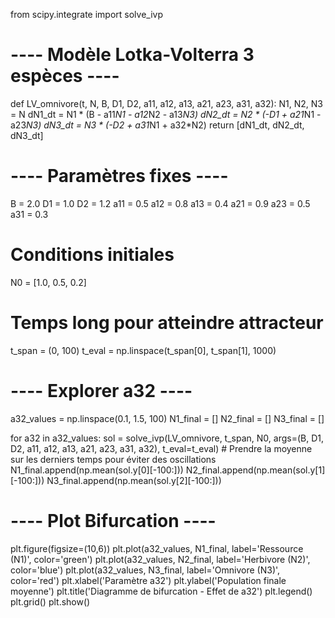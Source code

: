 from scipy.integrate import solve_ivp

# ---- Modèle Lotka-Volterra 3 espèces ----
def LV_omnivore(t, N, B, D1, D2, a11, a12, a13, a21, a23, a31, a32):
    N1, N2, N3 = N
    dN1_dt = N1 * (B - a11*N1 - a12*N2 - a13*N3)
    dN2_dt = N2 * (-D1 + a21*N1 - a23*N3)
    dN3_dt = N3 * (-D2 + a31*N1 + a32*N2)
    return [dN1_dt, dN2_dt, dN3_dt]

# ---- Paramètres fixes ----
B = 2.0
D1 = 1.0
D2 = 1.2
a11 = 0.5
a12 = 0.8
a13 = 0.4
a21 = 0.9
a23 = 0.5
a31 = 0.3

# Conditions initiales
N0 = [1.0, 0.5, 0.2]

# Temps long pour atteindre attracteur
t_span = (0, 100)
t_eval = np.linspace(t_span[0], t_span[1], 1000)

# ---- Explorer a32 ----
a32_values = np.linspace(0.1, 1.5, 100)
N1_final = []
N2_final = []
N3_final = []

for a32 in a32_values:
    sol = solve_ivp(LV_omnivore, t_span, N0, args=(B, D1, D2, a11, a12, a13, a21, a23, a31, a32), t_eval=t_eval)
    # Prendre la moyenne sur les derniers temps pour éviter des oscillations
    N1_final.append(np.mean(sol.y[0][-100:]))
    N2_final.append(np.mean(sol.y[1][-100:]))
    N3_final.append(np.mean(sol.y[2][-100:]))

# ---- Plot Bifurcation ----
plt.figure(figsize=(10,6))
plt.plot(a32_values, N1_final, label='Ressource (N1)', color='green')
plt.plot(a32_values, N2_final, label='Herbivore (N2)', color='blue')
plt.plot(a32_values, N3_final, label='Omnivore (N3)', color='red')
plt.xlabel('Paramètre a32')
plt.ylabel('Population finale moyenne')
plt.title('Diagramme de bifurcation - Effet de a32')
plt.legend()
plt.grid()
plt.show()
